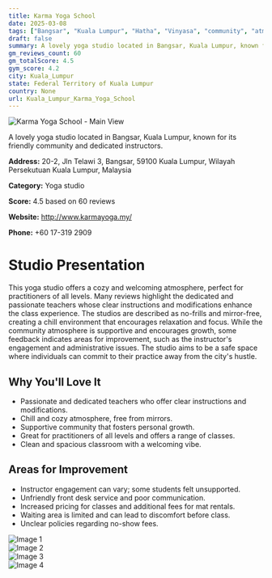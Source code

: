 ```yaml
---
title: Karma Yoga School
date: 2025-03-08
tags: ["Bangsar", "Kuala Lumpur", "Hatha", "Vinyasa", "community", "atmosphere", "Kuala Lumpur"]  
draft: false
summary: A lovely yoga studio located in Bangsar, Kuala Lumpur, known for its friendly community and dedicated instructors.
gm_reviews_count: 60
gm_totalScore: 4.5
gym_score: 4.2
city: Kuala_Lumpur
state: Federal Territory of Kuala Lumpur
country: None
url: Kuala_Lumpur_Karma_Yoga_School
---
```


<div className="aspect-[16/9] relative my-8">
  <img 
    src="https://lh5.googleusercontent.com/p/AF1QipPPxGDfxWjvIWrSSkfA-_U4PQqr6uwH2Tc3ejGG=w1920-h1080-k-no"
    alt="Karma Yoga School - Main View"
    className="object-cover absolute inset-0 w-full h-full rounded-lg"
  />
</div>

A lovely yoga studio located in Bangsar, Kuala Lumpur, known for its friendly community and dedicated instructors.

**Address:** 20-2, Jln Telawi 3, Bangsar, 59100 Kuala Lumpur, Wilayah Persekutuan Kuala Lumpur, Malaysia

**Category:** Yoga studio

**Score:** 4.5 based on 60 reviews

**Website:** http://www.karmayoga.my/

**Phone:** +60 17-319 2909

# Studio Presentation

This yoga studio offers a cozy and welcoming atmosphere, perfect for practitioners of all levels. Many reviews highlight the dedicated and passionate teachers whose clear instructions and modifications enhance the class experience. The studios are described as no-frills and mirror-free, creating a chill environment that encourages relaxation and focus. While the community atmosphere is supportive and encourages growth, some feedback indicates areas for improvement, such as the instructor's engagement and administrative issues. The studio aims to be a safe space where individuals can commit to their practice away from the city's hustle.

## Why You'll Love It

- Passionate and dedicated teachers who offer clear instructions and modifications.
- Chill and cozy atmosphere, free from mirrors.
- Supportive community that fosters personal growth.
- Great for practitioners of all levels and offers a range of classes.
- Clean and spacious classroom with a welcoming vibe.

## Areas for Improvement

- Instructor engagement can vary; some students felt unsupported.
- Unfriendly front desk service and poor communication.
- Increased pricing for classes and additional fees for mat rentals.
- Waiting area is limited and can lead to discomfort before class.
- Unclear policies regarding no-show fees.

<div className="grid grid-cols-1 xl:grid-cols-2 gap-4 my-8">
<div className="aspect-[4/3] relative"><img src="https://lh5.googleusercontent.com/p/AF1QipMKzPrX9m1bUeZ2EblbT9xJxn0eTC2Snwh3PIXz=w1920-h1080-k-no" alt="Image 1" className="object-cover absolute inset-0 w-full h-full rounded-lg" /></div>
<div className="aspect-[4/3] relative"><img src="https://lh5.googleusercontent.com/p/AF1QipOxVI36rO4J23PCNDczqVeOdKcZ-3bYrm2z_2Mj=w1920-h1080-k-no" alt="Image 2" className="object-cover absolute inset-0 w-full h-full rounded-lg" /></div>
<div className="aspect-[4/3] relative"><img src="https://lh5.googleusercontent.com/p/AF1QipMQa6c26qUjlJX0fNm-oUurz91eq45M3cb6ShQP=w1920-h1080-k-no" alt="Image 3" className="object-cover absolute inset-0 w-full h-full rounded-lg" /></div>
<div className="aspect-[4/3] relative"><img src="https://lh5.googleusercontent.com/p/AF1QipOjt3lc6jyiyF67b5vt7onqs5Gvk6IEmyJIlKO7=w1920-h1080-k-no" alt="Image 4" className="object-cover absolute inset-0 w-full h-full rounded-lg" /></div>
</div>